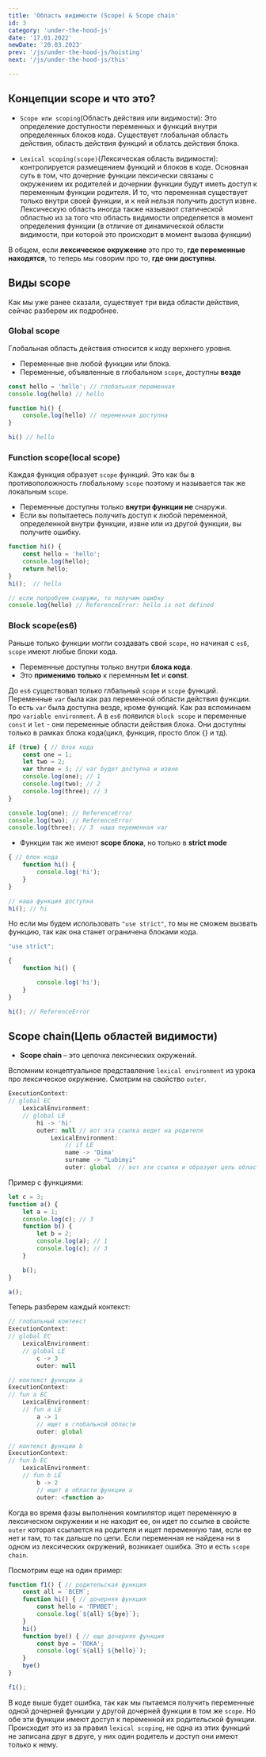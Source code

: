 ---
title: 'Область видимости (Scope) & Scope chain'
id: 3
category: 'under-the-hood-js'
date: '17.01.2022'
newDate: '20.03.2023'
prev: '/js/under-the-hood-js/hoisting'
next: '/js/under-the-hood-js/this'

---


## Концепции scope и что это?

* `Scope или scoping`(Область действия или видимости): Это определение доступности переменных и функций внутри определенных блоков кода. Существует глобальная область действия, область действия функций и облатсь действия блока.  

* `Lexical scoping(scope)`(Лексическая область видимости): контролируется размещением функций и блоков в коде. Основная суть в том, что дочерние функции лексически связаны с окружением их родителей и дочернии функции будут иметь доступ к переменным функции родителя. И то, что переменная существует только внутри своей функции, и к ней нельзя получить доступ извне.
Лексическую область иногда также называют статической областью из за того что область видимости определяется в момент определения функции (в отличие от динамической области видимости, при которой это происходит в момент вызова функции)

В общем, если <b>лексическое окружение</b> это про то, <b>где переменные находятся</b>, то теперь мы говорим про то, <b>где они доступны</b>.

## Виды scope
Как мы уже ранее сказали, существует три вида области действия, сейчас разберем их подробнее.

### Global scope
Глобальная область действия относится к коду верхнего уровня.
* Переменные вне любой функции или блока.
* Переменные, объявленные в глобальном `scope`, доступны <b>везде</b>

```javaScript
const hello = 'hello'; // глобальная переменная
console.log(hello) // hello

function hi() {
    console.log(hello) // переменная доступна
}

hi() // hello 
```
### Function scope(local scope)
Каждая функция образует `scope` функций. Это как бы в противоположность глобальному `scope` поэтому и называется так же локальным `scope`.

* Переменные доступны только <b>внутри функции не</b> снаружи.
* Если вы попытаетесь получить доступ к любой переменной, определенной внутри функции, извне или из другой функции, вы получите ошибку.

```javaScript
function hi() {
    const hello = 'hello';
    console.log(hello);
    return hello;
}
hi();  // hello

// если попробуем снаружи, то получим ошибку
console.log(hello) // ReferenceError: hello is not defined
```
### Block scope(es6)
Раньше только функции могли создавать свой `scope`, но начиная с `es6`, `scope` имеют любые блоки кода.

* Переменные доступны только внутри <b>блока кода</b>.
* Это <b>применимо только</b> к перемнным <b>let</b> и <b>const</b>.

До `es6` существовал только глбальный `scope` и `scope` функций. Переменные `var` была как раз переменной области действия функции.
То есть `var` была доступна везде, кроме функций. Как раз вспоминаем про `variable environment`.
А в `es6` появился `block scope` и переменные `const` и `let` - они переменные области действия блока. Они доступны только в рамках блока кода(цикл, функция, просто блок {} и тд).

```javaScript
if (true) { // блок кода
    const one = 1;
    let two = 2;
    var three = 3; // var будет доступна и извне
    console.log(one); // 1
    console.log(two); // 2
    console.log(three); // 3
}

console.log(one); // ReferenceError
console.log(two); // ReferenceError
console.log(three); // 3  наша переменная var
```
* Функции так же имеют <b>scope блока</b>, но только в <b>strict mode</b>
```javaScript
{ // блок кода
    function hi() {
        console.log('hi');
    }
}

// наша функция доступна
hi(); // hi
```
Но если мы будем использовать `"use strict"`, то мы не сможем вызвать функцию, так как она станет ограничена блоками кода.
```javaScript
"use strict";

{
    function hi() {

        console.log('hi');
    }
}

hi(); // ReferenceError
```
## Scope chain(Цепь областей видимости)

* <b>Scope chain </b> – это цепочка лексических окружений.

Вспомним концептуальное представление `lexical environment` из урока про лексическое окружение. 
Смотрим на свойство `outer`.
```javascript
ExecutionContext:
// global EC
    LexicalEnvironment:
    // global LE
        hi -> 'hi'
        outer: null // вот эта ссылка ведет на родителя
            LexicalEnvironment:
                // if LE
                name -> 'Dima' 
                surname -> "Lubimyi"
                outer: global  // вот эти ссылки и образуют цепь областей видимости
```
Пример с функциями:

```javascript
let c = 3;
function a() {
    let a = 1;
    console.log(c); // 3
    function b() {
        let b = 2;
        console.log(a); // 1
        console.log(с); // 3
    }

    b();
}

a();
```
Теперь разберем каждый контекст:
```javascript
// глобальный контекст
ExecutionContext:
// global EC
    LexicalEnvironment:
    // global LE
        c -> 3
        outer: null 

// контекст функции a
ExecutionContext:
// fun a EC
    LexicalEnvironment:
    // fun a LE
        a -> 1
        // ищет в глобальной области
        outer: global  

// контекст функции b
ExecutionContext:
// fun b EC
    LexicalEnvironment:
    // fun b LE
        b -> 2
        // ищет в области функции a
        outer: <function a>   

```
Когда во время фазы выполнения компилятор ищет переменную в лексическом окружении и не находит ее, он идет по ссылке в свойсте `outer` которая ссылается на родителя и ищет переменную там, если ее нет и там, то так дальше по цепи.
Если переменная не найдена ни в одном из лексических окружений, возникает ошибка.
Это и есть `scope chain`. <br/>

Посмотрим еще на один пример:
```javaScript
function f1() { // родительская функция
    const all = `ВСЕМ`;
    function hi() { // дочерняя функция
        const hello = 'ПРИВЕТ';
        console.log(`${all} ${bye}`);
    }
    hi()
    function bye() { // еще дочерняя функция
        const bye = 'ПОКА';
        console.log(`${all} ${hello}`);
    }
    bye()
}

f1();
```

В коде выше будет ошибка, так как мы пытаемся получить переменные одной дочерней функции у другой дочерней функции в том же `scope`.
Но обе эти функции имеют доступ к переменной их родительской функции.
Происходит это из за правил `lexical scoping`, не одна из этих функций не записана друг в друге, у них один родитель и доступ они имеют только к нему.
